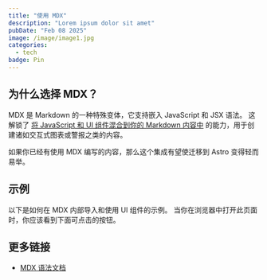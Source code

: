 ```yaml
---
title: "使用 MDX"
description: "Lorem ipsum dolor sit amet"
pubDate: "Feb 08 2025"
image: /image/image1.jpg
categories:
  - tech
badge: Pin
---
```



## 为什么选择 MDX？

MDX 是 Markdown 的一种特殊变体，它支持嵌入 JavaScript 和 JSX 语法。 这解锁了 [将 JavaScript 和 UI 组件混合到你的 Markdown 内容中](https://docs.astro.build/en/guides/markdown-content/#mdx-features) 的能力，用于创建诸如交互式图表或警报之类的内容。

如果你已经有使用 MDX 编写的内容，那么这个集成有望使迁移到 Astro 变得轻而易举。

## 示例

以下是如何在 MDX 内部导入和使用 UI 组件的示例。
当你在浏览器中打开此页面时，你应该看到下面可点击的按钮。

## 更多链接

- [MDX 语法文档](https://mdxjs.com/docs/what-is-mdx)